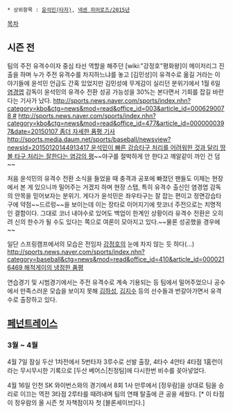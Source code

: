  * 상위항목 : [[윤석민(타자)]], [[넥센 히어로즈/2015년]]

[[목차]]
== 시즌 전 ==
팀의 주전 유격수이자 중심 타선 역할을 해주던 [wiki:"강정호"평화왕]이 메이저리그 진출을 하며 누가 주전 유격수를 차지하느냐를 놓고 [김민성]이 유격수로 옮길 거라는 이야기들에 윤석민 언급도 간혹 있었지만 김민성에 무게감이 실리던 분위기에서 1월 6일 [[염경엽]] 감독이 윤석민의 유격수 전환 성공 가능성을 30%는 본다면서 기회를 잡길 바란다는 기사가 났다. [[http://sports.news.naver.com/sports/index.nhn?category=kbo&ctg=news&mod=read&office_id=003&article_id=0006290078 #]] [[http://sports.news.naver.com/sports/index.nhn?category=kbo&ctg=news&mod=read&office_id=477&article_id=0000000397&date=20150107 좀더 자세한 품평 기사]] [[http://sports.media.daum.net/sports/baseball/newsview?newsId=20150120144913417 윤석민이 빠른 강습타구 처리를 어려워한 것과 달리 땅볼 타구 처리는 잘한다는 염감의 평]]~~야구를 절박하게 안 한다고 깨알같이 까인 건 덤~~

처음 윤석민의 유격수 전환 소식을 들었을 때 충격과 공포에 빠졌던 팬들도 이제는 현장에서 본 게 있으니까 밀어주는 거겠지 하며 현장 스탭, 특히 유격수 출신인 염경엽 감독의 안목을 믿어보자는 분위기. 게다가 윤석민은 좌우타구는 잘 잡는 편이고 정면강습타구에 약점~~드르렁~~을 보이는데 이는 장타로 이어지기에 핫코너 주전으로는 치명적인 결함이다. 그대로 코너 내야수로 있어도 백업이 한계인 상황이라 유격수 전환은 오히려 신의 한수가 될 수도 있다는 쪽으로 여론이 모아지고 있다.~~물론 성공했을 경우에~~

일단 스프링캠프에서의 모습은 전임자 [[강정호]]의 눈에 차지 않는 듯 하다(...) [[http://sports.news.naver.com/sports/index.nhn?category=baseball&ctg=news&mod=read&office_id=410&article_id=0000216469 해적게이의 냉정한 품평]]

연습경기 및 시범경기에서는 주전 유격수로 계속 기용되는 등 팀에서 밀어주었으나 공수에서 만족스러운 모습을 보이지 못해 [[김하성]], [[김지수(야구선수)|김지수]] 등의 선수들과 번갈아가면서 유격수로 출장하고 있다.

== [[페넌트레이스]] ==
=== 3월 ~ 4월 ===
4월 7일 잠실 두산 1차전에서 5번타자 3루수로 선발 출장, 4타수 4안타 4타점 1홈런이라는 무시무시한 기록으로 [두산 베어스|친정팀]에 다시한번 비수를 꽂아넣었다.

4월 16일 인천 SK 와이번스와의 경기에서 8회 1사 만루에서 [정우람]을 상대로 팀을 승리로 이끄는 역전 3타점 2루타를 때려내며 팀의 연패 탈출에 큰 공을 세웠다. [* 이 타점이 정우람의 올 시즌 첫 자책점이자 첫 [블론세이브]다.]
